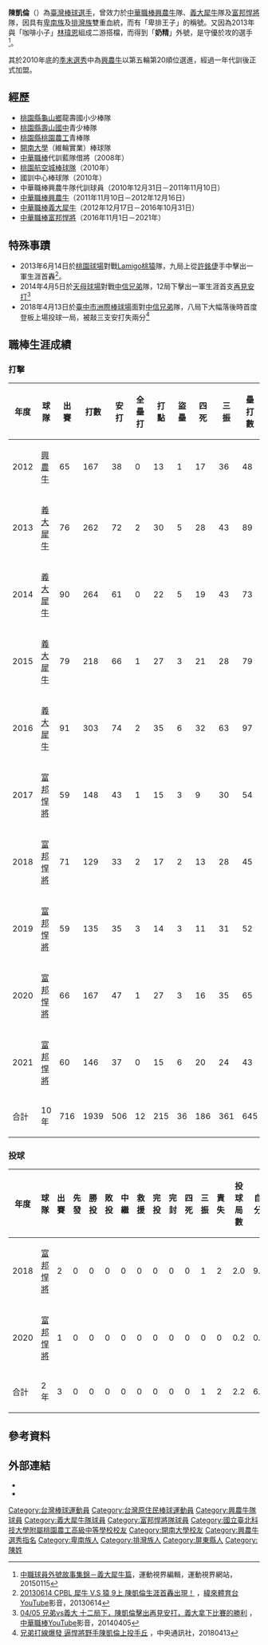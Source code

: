 {{otheruses|subject=台灣棒球運動員|other=同名男藝人|陳凱倫}}
{{Infobox CPBL player|
|name=陳凱倫|
|image=陳凱倫.jpg|
|width=300|
|position=內野手|
|team=|
|number=24|
|bats=右|
|throws=右|
|birthdate={{birth_date_and_age|1987|10|31|mf=y}}|
|birthplace={{TWN}}[[屏東縣|屏東縣]]|
|debutdate=3月18日
|debutyear=2012年
|debutteam=興農牛
|statyear=2021年球季
|stat1label=打擊率
|stat1value=0.261
|stat2label=全壘打
|stat2value=12
|stat3label=打點
|stat3value=215
|stat4label=盜壘
|stat4value=37
|teams=<nowiki></nowiki> 
*[[興農牛|興農牛]]（2011年11月10日－2012年12月16日）
*[[義大犀牛|義大犀牛]]（2012年12月17日－2016年10月31日）
*[[富邦悍將|富邦悍將]]（2016年11月1日－2021年）
}}
'''陳凱倫'''（{{bd|1987年|10月31日|||catIdx=陳}}）為[[臺灣|臺灣]][[棒球|棒球]][[選手|選手]]，曾效力於[[中華職棒|中華職棒]][[興農牛|興農牛]]隊、[[義大犀牛|義大犀牛]]隊及[[富邦悍將|富邦悍將]]隊，因具有[[卑南族|卑南族]]及[[排灣族|排灣族]]雙重血統，而有「卑排王子」的稱號。又因為2013年與「咖啡小子」[[林瑋恩|林瑋恩]]組成二游搭檔，而得到「'''奶精'''」外號，是守優於攻的選手<ref>[http://www.sportsv.net/articles/7081 中職球員外號故事集錦－義大犀牛篇]，運動視界編輯，運動視界網站，20150115</ref>。

其於2010年底的[[中華職棒歷年選秀會#職棒二十二年（2011年）|季末選秀]]中為[[興農牛|興農牛]]以第五輪第20順位選進，經過一年代訓後正式加盟。

==經歷==
*[[桃園縣|桃園縣]][[龜山區|龜山鄉]]龍壽國小少棒隊 
*[[桃園市立壽山高級中學|桃園縣壽山國中]]青少棒隊 
*[[國立臺北科技大學附屬桃園農工高級中等學校|桃園縣桃園農工]]青棒隊 
*[[開南大學|開南大學]]（維輪實業）棒球隊 
*[[中華職棒|中華職棒]]代訓藍隊借將（2008年） 
*[[桃園航空城棒球隊|桃園航空城棒球隊]]（2010年） 
*國訓中心棒球隊（2010年） 
*中華職棒興農牛隊代訓球員（2010年12月31日－2011年11月10日）
*[[中華職棒|中華職棒]][[興農牛|興農牛]]（2011年11月10日－2012年12月16日）
*[[中華職棒|中華職棒]][[義大犀牛|義大犀牛]]（2012年12月17日－2016年10月31日）
*[[中華職棒|中華職棒]][[富邦悍將|富邦悍將]]（2016年11月1日－2021年）

==特殊事蹟==
*2013年6月14日於[[桃園國際棒球場|桃園球場]]對戰[[Lamigo桃猿|Lamigo桃猿]]隊，九局上從[[許銘倢|許銘倢]]手中擊出一軍生涯首轟<ref>[http://www.youtube.com/watch?v=9TJwhKUV6Mw 20130614 CPBL 犀牛 V.S 猿 9上 陳凱倫生涯首轟出現！] {{Wayback|url=http://www.youtube.com/watch?v=9TJwhKUV6Mw |date=20170403010859 }}，[[緯來體育台|緯來體育台]][[YouTube|YouTube]]影音，20130614</ref>。
*2014年4月5日於[[臺北市立天母棒球場|天母球場]]對戰[[中信兄弟|中信兄弟]]隊，12局下擊出一軍生涯首支[[再見安打|再見安打]]<ref>[http://www.youtube.com/watch?v=W-nNLH9Ga5M 04/05 兄弟vs義大 十二局下，陳凱倫擊出再見安打，義大拿下比賽的勝利] {{Wayback|url=http://www.youtube.com/watch?v=W-nNLH9Ga5M |date=20170403015853 }}，[[中華職棒|中華職棒]][[YouTube|YouTube]]影音，20140405</ref>
*2018年4月13日於[[臺中市洲際棒球場|臺中市洲際棒球場]]面對[[中信兄弟|中信兄弟]]隊，八局下大幅落後時首度登板上場投球一局，被敲三支安打失兩分<ref>[http://www.cna.com.tw/news/aspt/201804130340-1.aspx 兄弟打線爆發  逼悍將野手陳凱倫上投手丘] {{Wayback|url=http://www.cna.com.tw/news/aspt/201804130340-1.aspx |date=20180627202525 }}，中央通訊社，20180413</ref>

==職棒生涯成績==
===打擊===
{| class="wikitable" width="1100px"
|- align="center"
!年度!!球隊!!出賽!!打數!!安打!!全壘打!!打點!!盜壘!!四死!!三振!!壘打數!!雙殺打!!打擊率!!上壘率!!長打率!!OPS
|- align="center"
|2012||[[興農牛|興農牛]]||65||167||38||0||13||1||17||36||48||4||0.228||0.299||0.287||0.586
|- align="center"
|2013||[[義大犀牛|義大犀牛]]||76||262||72||2||30||5||28||43||89||13||0.275||0.345||0.340||0.685
|- align="center"
|2014||[[義大犀牛|義大犀牛]]||90||264||61||0||22||5||19||43||73||11||0.231||0.283||0.277||0.560
|- align="center"
|2015||[[義大犀牛|義大犀牛]]||79||218||66||1||27||3||21||28||79||7||0.303||0.360||0.362||0.722
|- align="center"
|2016||[[義大犀牛|義大犀牛]]||91||303||74||2||35||6||32||63||97||7||0.244||0.315||0.320||0.635
|- align=center
|2017||[[富邦悍將|富邦悍將]]||59||148||43||1||15||3||9||30||54||7||0.291||0.329||0.365||0.694
|- align=center
|2018||[[富邦悍將|富邦悍將]]||71||129||33||2||17||2||13||28||45||1||0.256||0.322||0.349||0.671
|- align="center"
|2019||[[富邦悍將|富邦悍將]]||59||135||35||3||14||3||11||31||52||3||0.259||0.315||0.385||0.700
|- align="center"
|2020||[[富邦悍將|富邦悍將]]||66||167||47||1||27||3||16||35||65||7||0.281||0.342||0.389||0.731
|- align="center"
|2021||[[富邦悍將|富邦悍將]]||60||146||37||0||15||6||20||24||43||3||0.253||0.339||0.295||0.634
|- align=center style="background:#00AEAE;color:#FFFFFF" align=middle 
|合計||10年||716||1939||506||12||215||36||186||361||645||63||0.261||0.324||0.333||0.657
|}

===投球===
{| class="wikitable" width="1100px"
|- align="center" 
!年度!!球隊!!出賽!!先發!!勝投!!敗投!!中繼!!救援!!完投!!完封!!四死!!三振!!責失!!投球局數!!自責分率!!被上壘率
|- align="center"
|2018||[[富邦悍將|富邦悍將]]||2||0||0||0||0||0||0||0||0||1||2||2.0||9.00||2.50
|- align="center"
|2020||[[富邦悍將|富邦悍將]]||1||0||0||0||0||0||0||0||0||0||0||0.2||0.00||0.00
|- align=center style="background:#00AEAE;color:#FFFFFF" align=middle 
|合計||2年||3||0||0||0||0||0||0||0||0||1||2||2.2||6.75||1.87
|}

== 參考資料 ==
{{reflist}}
==外部連結==
{{台灣棒球維基館|陳凱倫}}
{{中華職棒球員資料|id=R498|name=陳凱倫}}
*{{facebook|Loley24}}
*{{instagram|loley_chen}}
{{義大犀牛2016年中華職棒總冠軍}}
{{寰泰運動}}
{{DEFAULTSORT:Chen Kai Lun}}
[[Category:台灣棒球運動員|Category:台灣棒球運動員]]
[[Category:台灣原住民棒球運動員|Category:台灣原住民棒球運動員]]
[[Category:興農牛隊球員|Category:興農牛隊球員]]
[[Category:義大犀牛隊球員|Category:義大犀牛隊球員]]
[[Category:富邦悍將隊球員|Category:富邦悍將隊球員]]
[[Category:國立臺北科技大學附屬桃園農工高級中等學校校友|Category:國立臺北科技大學附屬桃園農工高級中等學校校友]]
[[Category:開南大學校友|Category:開南大學校友]]
[[Category:興農牛選秀指名|Category:興農牛選秀指名]]
[[Category:卑南族人|Category:卑南族人]]
[[Category:排灣族人|Category:排灣族人]]
[[Category:屏東縣人|Category:屏東縣人]]
[[Category:陳姓|Category:陳姓]]